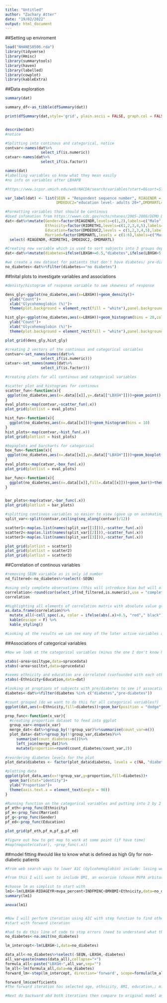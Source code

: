 ```yaml
---
title: "Untitled"
author: "Zachary Atter"
date: "19/02/2022"
output: html_document
---
```

##Setting up enviroment
```r
load("NHANES0506.rda")
library(tidyverse)
library(Hmisc)
library(summarytools)
library(haven)
library(labelled)
library(cowplot)
library(kableExtra)
```

##Data exploration
```r
summary(dat)

summary_df<-as_tibble(dfSummary(dat))

print(dfSummary(dat,style='grid', plain.ascii = FALSE, graph.col = FALSE))


describe(dat)
#notice

#Splitting into continous and categorical, notice 
contvar<-names(dat%>%
                select_if(is.numeric))
catvar<-names(dat%>%
                select_if(is.factor))

names(dat)
#labelling variables so know what they mean easily
#no info on variables after LBXAPB

#https://www.icpsr.umich.edu/web/NACDA/search/variables?start=0&sort=STUDYID%20asc%2CDATASETID%20asc%2CSTARTPOS%20asc&STUDYQ=25504&EXTERNAL_FLAG=1&ARCHIVE=NACDA&rows=50 does not even contain any info on the later variables (I think they have been renamed)

var_label(dat) <- list(SEQN = "Respondent sequence number", RIAGENDR = "Gender",RIDAGEYR="Age at screening",RIDRETH1="Race/Ethnicity",
                       DMDEDUC2="education level- adults 20+",DMDMARTL="Martial status",INDFMINC="Annual family income",LBXGH="Glycohemoglobin (%)",BMXHT="Standing Height (cm)",BMXBMI="Body Mass Index (kg/m**2)",BMXWAIST="Waist Circumference (cm)",LBXTR="	Triglyceride (mg/dL)",LBDLDL="LDL-cholesterol (mg/dL)",LBXAPB="Apolipoprotein (B) (mg/dL)",valid_days="",valid_min="",cpm="",sed_min="minimum sedintary",light_min="minimum light exercise",active_min="minimum active exercise",sed_percent="sedintary percent",light_percent="light exercise percent",life_percent="",mod_percent="moderate exercise percent",vig_percent="vigarous exercise percent",lightlife_percent="",mvpa_percent="moderate to vigorous physical activity",active_percent="percent of physical activity",sed_bouted_30min="",num_mvpa_bouts="",num_vig_bouts="",mvpa_bouted="",vig_bouted="",guideline_min="")

#Formatting variables that should be continous
#Used infomation from https://wwwn.cdc.gov/nchs/nhanes/2005-2006/DEMO_D.htm#RIDRETH1 to find labels for levels
dat<-dat%>%mutate(Gender=factor(RIAGENDR,levels=c(1,2),labels=c("Male","Female")),
                  Ethnicity=factor(RIDRETH1,levels=c(1,2,3,4,5),labels=c("Mexican American","Other Hispanic","Non-Hispanic White","Non-Hispanic Black","Other Race")),
                  Education=factor(DMDEDUC2,levels = c(1,2,3,4,5),labels=c("< 9th grade","9-11th grade","high school grade","Some College","College graduate")),
                  Married=factor(DMDMARTL,levels = c(1:6),labels=c("Married","Widowed","Divorced","Seperated","Never Married","Living with partner")))%>%
  select(-RIAGENDR,-RIDRETH1,-DMDEDUC2,-DMDMARTL)

#Creating new variable which is used to sort subjects into 3 groups depending on their Glycohemoglobin (%) we note that 49 patients had an NA reading for this measurement
dat<-dat%>%mutate(diabetes=ifelse(LBXGH>=6.5,"diabetes",ifelse(LBXGH>5.7,"pre-diabetes",ifelse(is.na(LBXGH)==F,"no diabetes",NA))))

#we create a new dataset for patients that don't have diabetes/ pre-diabetes (we have to take care as we have excluded the 49 NA values from this datset)
no_diabetes<-dat%>%filter(diabetes=="no diabetes")

```

##Inital plots to investigate variables and associations
```r
#denisty/histogram of response variable to see skewness of response

dens_gly<-ggplot(no_diabetes,aes(x=LBXGH))+geom_density()+
  ylab("Count")+
  xlab("Glycohemoglobin (%)")+
  theme(plot.background = element_rect(fill = "white"),panel.background = element_rect(fill = "white"),axis.line.x = element_line(color = "black"), axis.line.y = element_line(color = "black"),legend.background = element_rect(colour = "grey50"),panel.border = element_blank(),panel.grid.major = element_blank(), panel.grid.minor = element_blank(),axis.title=element_text(size=18,face="bold"),axis.text=element_text(size=18),axis.title.x = element_text(vjust=-0.1),legend.title=element_blank())

hist_gly<-ggplot(no_diabetes,aes(x=LBXGH))+geom_histogram(bins = 20,color="black",fill="white")+
  ylab("Count")+
  xlab("Glycohemoglobin (%)")+
  theme(plot.background = element_rect(fill = "white"),panel.background = element_rect(fill = "white"),axis.line.x = element_line(color = "black"), axis.line.y = element_line(color = "black"),legend.background = element_rect(colour = "grey50"),panel.border = element_blank(),panel.grid.major = element_blank(), panel.grid.minor = element_blank(),axis.title=element_text(size=18,face="bold"),axis.text=element_text(size=18),axis.title.x = element_text(vjust=-0.1),legend.title=element_blank())

plot_grid(dens_gly,hist_gly)
```

```r
#creating 2 vectors of the continous and categorical variables
contvar<-set_names(names(dat%>%
                select_if(is.numeric)))
catvar<-set_names(names(dat%>%
                select_if(is.factor)))

#creating plots for all continous and categorical variables

#scatter plot and histograms for continous
scatter_fun<-function(x){
 ggplot(no_diabetes,aes(x=.data[[x]],y=.data[["LBXGH"]]))+geom_point()
}
eval_plots<-map(contvar,~scatter_fun(.x))
plot_grid(plotlist = eval_plots)

hist_fun<-function(x){
  ggplot(no_diabetes,aes(x=.data[[x]]))+geom_histogram(bins = 10)
}
hist_plots<-map(contvar,~hist_fun(.x))
plot_grid(plotlist = hist_plots)

#bopxplots and barcharts for categorical
box_fun<-function(x){
 ggplot(no_diabetes,aes(x=.data[[x]],y=.data[["LBXGH"]]))+geom_boxplot()+theme(axis.text.x = element_text(angle = 90))
}
eval_plots<-map(catvar,~box_fun(.x))
plot_grid(plotlist = eval_plots)

bar_func<-function(x){
  ggplot(no_diabetes,aes(x=.data[[x]],fill=.data[[x]]))+geom_bar()+theme(axis.text.x = element_text(angle = 90),legend.position = "none")
}


bar_plots<-map(catvar,~bar_func(.x))
plot_grid(plotlist = bar_plots)
```

```r
#splitting continous variables so easier to view (gave up on automating the process)
split_var<-split(contvar,ceiling(seq_along(contvar)/12))

scatter1<-map(as.list(names(split_var[[1]])),~scatter_fun(.x))
scatter2<-map(as.list(names(split_var[[2]])),~scatter_fun(.x))
scatter3<-map(as.list(names(split_var[[3]])),~scatter_fun(.x))

plot_grid(plotlist = scatter1)
plot_grid(plotlist = scatter2)
plot_grid(plotlist = scatter3)
```

##Correlation of continous variables
```r
#removing SEQN variable as is only id number
nd_filtered<-no_diabetes%>%select(-SEQN)

#using only complete observations (this will introduce bias but will allow us to see associations that should exist even with the missing data unless systematic will need to look at how data was gathered etc)
correlation<-round(cor(select_if(nd_filtered,is.numeric),use = "complete.obs"),2)
correlation

#Highlighting all elements of correlation matrix with absolute value greater than 0.5
as.data.frame(correlation)%>%
  mutate_all(~cell_spec(.x, color = ifelse(abs(.x)>0.5, "red"," black"))) %>%
  kable(escape = F) %>%
  kable_styling()

#Looking at the results we can see many of the later active variables are highly correlated as would be expected therefore we should only select 1 (need to know more about their descriptions to choose) and maybe consult with a sport scientist at which excerise category is likely to be effect at reducing A1C (ie is any exercise effective or does it need to be moderate/vigorous?)
```

##Associations of categorical variables
```r
#Now we look at the categorical variables (minus the one I don't know how to code so is currently a continous variable)

xtabs(~area+soiltype,data=sprucedata)
xtabs(~area+soiltxt,data=sprucedata)

#seems ethnicity and education are correlated (confounded with each other), only include one
xtabs(~Ethnicity+Education,data=dat)

#looking at proptions of subjects with pre/diabetes to see if assocation exists between this and categoical variable as will give an idea of if these variables have an effect on likelihood of having high gly
diabetes<-dat%>%filter(diabetes %in% c("diabetes","pre-diabetes"))

#count grouped (do we want to do this for all categorical variables?)
ggplot(dat,aes(x=Ethnicity,fill=diabetes))+geom_bar(position = "dodge")+theme(axis.text.x = element_text(angle = 90))

prop_func<-function(x_var){
  #creating proportion dataset to feed into ggplot
  group_var<-enquo(x_var)
  merge_dat<-dat%>%group_by(!!group_var)%>%summarise(count_var=n())
  plot_data<-dat%>%group_by(!!group_var,diabetes)%>%
     summarise(count_diabetes=n())%>%
     left_join(merge_dat)%>%
     mutate(proportion=round(count_diabetes/count_var,2))
  
#reordering diabetes levels for the plot
plot_data$diabetes <- factor(plot_data$diabetes, levels = c(NA, "diabetes", "pre-diabetes","no diabetes"))

#plotting data   
ggplot(plot_data,aes(x=!!group_var,y=proportion,fill=diabetes))+
  geom_bar(stat="identity")+
  ylab("Proportion")+
  theme(axis.text.x = element_text(angle = 90))
}

#Running function on the categorical variables and putting into 2 by 2 plot to view all at once
pf_eth<-prop_func(Ethnicity)
pf_m<-prop_func(Married)
pf_g<-prop_func(Gender)
pf_ed<-prop_func(Education)

plot_grid(pf_eth,pf_m,pf_g,pf_ed)

#figure out how to get map to work at some point (if have time)
#map(noquote(catvar), ~prop_func(.x))
```



##model  fitting
#would like to know what is defined as high Gly for non-diabetic patients
```r
#From web search ways to lower A1C (Gylcohemoglobin) include: losing weight(in particular not being overweight-related to BMI), exercise, eat more vegtables (lower carbs)-I am going to assume this is easier for people more 'well off'

#from this I will want to include BMI, an excerise (choose MVPA arbitary until know more about them [only want to choose one as know they are highly correlated to each other]), annual family income, age (affects weight and also not include married status as confounded with this, [this may also be confounded with other variables such as exercise etc]), ethnicity as diabetic proportion seems to vary significantly with ethnicity

#choose lm as simplist to start with
lm1<-lm(LBXGH~RIDAGEYR+mvpa_percent+INDFMINC+BMXBMI+Ethnicity,data=no_diabetes)
summary(lm1)

anova(lm1)


#Now I will perform iteration using AIC with step function to find other models to compare to my intial one to see how they vary (will then need to consider other distributions)
#start with forward iteration

#had to do this line of code to stop errors (need to understand what this is actually doing though)
no_diabetes<-na.omit(no_diabetes)

lm_intercept<-lm(LBXGH~1,data=no_diabetes)

data_all<-no_diabetes%>%select(-SEQN,-LBXGH,-diabetes)
all_var=paste(names(data_all),collapse="+")
formula_all<-paste("LBXGH~",all_var,sep="")
lm_all<-lm(formula_all,data=no_diabetes)
forward_lm<-step(lm_intercept, direction='forward', scope=formula(lm_all),trace = 0)

forward_lm$coefficients
#The forward iteration has selected age, ethnicity, BMI, education,; minimum active time and seditary bouted 30 min 

#Next do backward abd both iterations then compare to original model and evaluate what needs to be done
```